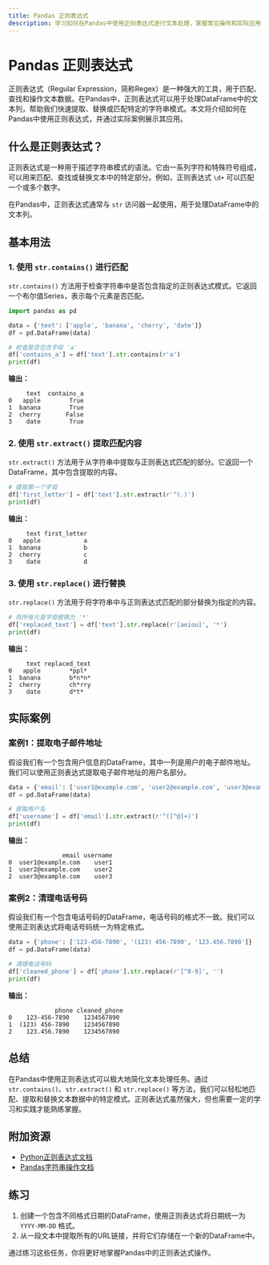 ```yaml
---
title: Pandas 正则表达式
description: 学习如何在Pandas中使用正则表达式进行文本处理，掌握常见操作和实际应用场景。
---
```


# Pandas 正则表达式

正则表达式（Regular Expression，简称Regex）是一种强大的工具，用于匹配、查找和操作文本数据。在Pandas中，正则表达式可以用于处理DataFrame中的文本列，帮助我们快速提取、替换或匹配特定的字符串模式。本文将介绍如何在Pandas中使用正则表达式，并通过实际案例展示其应用。

## 什么是正则表达式？

正则表达式是一种用于描述字符串模式的语法。它由一系列字符和特殊符号组成，可以用来匹配、查找或替换文本中的特定部分。例如，正则表达式 `\d+` 可以匹配一个或多个数字。

在Pandas中，正则表达式通常与 `str` 访问器一起使用，用于处理DataFrame中的文本列。

## 基本用法

### 1. 使用 `str.contains()` 进行匹配

`str.contains()` 方法用于检查字符串中是否包含指定的正则表达式模式。它返回一个布尔值Series，表示每个元素是否匹配。

```python
import pandas as pd

data = {'text': ['apple', 'banana', 'cherry', 'date']}
df = pd.DataFrame(data)

# 检查是否包含字母 'a'
df['contains_a'] = df['text'].str.contains(r'a')
print(df)
```

**输出：**

```
     text  contains_a
0   apple        True
1  banana        True
2  cherry       False
3    date        True
```

### 2. 使用 `str.extract()` 提取匹配内容

`str.extract()` 方法用于从字符串中提取与正则表达式匹配的部分。它返回一个DataFrame，其中包含提取的内容。

```python
# 提取第一个字母
df['first_letter'] = df['text'].str.extract(r'^(.)')
print(df)
```

**输出：**

```
     text first_letter
0   apple            a
1  banana            b
2  cherry            c
3    date            d
```

### 3. 使用 `str.replace()` 进行替换

`str.replace()` 方法用于将字符串中与正则表达式匹配的部分替换为指定的内容。

```python
# 将所有元音字母替换为 '*'
df['replaced_text'] = df['text'].str.replace(r'[aeiou]', '*')
print(df)
```

**输出：**

```
     text replaced_text
0   apple        *ppl*
1  banana        b*n*n*
2  cherry        ch*rry
3    date        d*t*
```

## 实际案例

### 案例1：提取电子邮件地址

假设我们有一个包含用户信息的DataFrame，其中一列是用户的电子邮件地址。我们可以使用正则表达式提取电子邮件地址的用户名部分。

```python
data = {'email': ['user1@example.com', 'user2@example.com', 'user3@example.com']}
df = pd.DataFrame(data)

# 提取用户名
df['username'] = df['email'].str.extract(r'^([^@]+)')
print(df)
```

**输出：**

```
               email username
0  user1@example.com    user1
1  user2@example.com    user2
2  user3@example.com    user3
```

### 案例2：清理电话号码

假设我们有一个包含电话号码的DataFrame，电话号码的格式不一致。我们可以使用正则表达式将电话号码统一为特定格式。

```python
data = {'phone': ['123-456-7890', '(123) 456-7890', '123.456.7890']}
df = pd.DataFrame(data)

# 清理电话号码
df['cleaned_phone'] = df['phone'].str.replace(r'[^0-9]', '')
print(df)
```

**输出：**

```
             phone cleaned_phone
0    123-456-7890    1234567890
1  (123) 456-7890    1234567890
2    123.456.7890    1234567890
```

## 总结

在Pandas中使用正则表达式可以极大地简化文本处理任务。通过 `str.contains()`、`str.extract()` 和 `str.replace()` 等方法，我们可以轻松地匹配、提取和替换文本数据中的特定模式。正则表达式虽然强大，但也需要一定的学习和实践才能熟练掌握。

## 附加资源

- [Python正则表达式文档](https://docs.python.org/3/library/re.html)
- [Pandas字符串操作文档](https://pandas.pydata.org/pandas-docs/stable/user_guide/text.html)

## 练习

1. 创建一个包含不同格式日期的DataFrame，使用正则表达式将日期统一为 `YYYY-MM-DD` 格式。
2. 从一段文本中提取所有的URL链接，并将它们存储在一个新的DataFrame中。

通过练习这些任务，你将更好地掌握Pandas中的正则表达式操作。